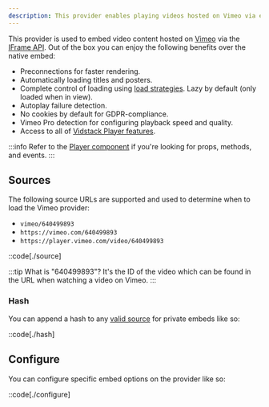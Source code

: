 ```yaml
---
description: This provider enables playing videos hosted on Vimeo via embeds.
---
```


This provider is used to embed video content hosted on [Vimeo][vimeo] via
the [IFrame API][vimeo-iframe]. Out of the box you can enjoy the following benefits over the native
embed:

- Preconnections for faster rendering.
- Automatically loading titles and posters.
- Complete control of loading using [load strategies][load-strategy]. Lazy by default (only loaded when in view).
- Autoplay failure detection.
- No cookies by default for GDPR-compliance.
- Vimeo Pro detection for configuring playback speed and quality.
- Access to all of [Vidstack Player features][player-features].

:::info
Refer to the [Player component][player] if you're looking for props, methods, and events.
:::

[vimeo]: https://vimeo.com
[vimeo-iframe]: https://developer.vimeo.com/player/sdk
[player]: /docs/wc/player/components/core/player
[player-features]: /docs/player#features
[load-strategy]: /docs/wc/player/core-concepts/loading#load-strategies

## Sources

The following source URLs are supported and used to determine when to load the Vimeo provider:

- `vimeo/640499893`
- `https://vimeo.com/640499893`
- `https://player.vimeo.com/video/640499893`

::code[./source]

:::tip
What is "640499893"? It's the ID of the video which can be found in the URL when watching a
video on Vimeo.
:::

### Hash

You can append a hash to any [valid source](#sources) for private embeds like so:

::code[./hash]

## Configure

You can configure specific embed options on the provider like so:

::code[./configure]
